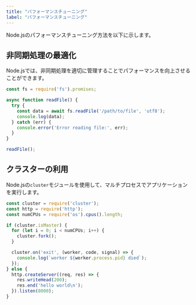 ```yaml
---
title: "パフォーマンスチューニング"
label: "パフォーマンスチューニング"
---
```


Node.jsのパフォーマンスチューニング方法を以下に示します。

## 非同期処理の最適化

Node.jsでは、非同期処理を適切に管理することでパフォーマンスを向上させることができます。

```javascript
const fs = require('fs').promises;

async function readFile() {
  try {
    const data = await fs.readFile('/path/to/file', 'utf8');
    console.log(data);
  } catch (err) {
    console.error('Error reading file:', err);
  }
}

readFile();
```

## クラスターの利用

Node.jsの`cluster`モジュールを使用して、マルチプロセスでアプリケーションを実行します。

```javascript
const cluster = require('cluster');
const http = require('http');
const numCPUs = require('os').cpus().length;

if (cluster.isMaster) {
  for (let i = 0; i < numCPUs; i++) {
    cluster.fork();
  }

  cluster.on('exit', (worker, code, signal) => {
    console.log(`worker ${worker.process.pid} died`);
  });
} else {
  http.createServer((req, res) => {
    res.writeHead(200);
    res.end('hello world\n');
  }).listen(8000);
}
```
